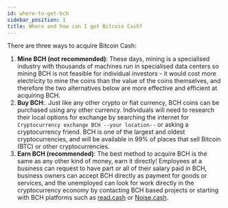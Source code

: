 ```yaml
---
id: where-to-get-bch
sidebar_position: 1
title: Where and how can I get Bitcoin Cash?
---
```


There are three ways to acquire Bitcoin Cash:

1. **Mine BCH (not recommended)**: These days, mining is a specialised industry with thousands of machines run in specialised data centers so mining BCH is not feasible for individual investors - it would cost more electricity to mine the coins than the value of the coins themselves, and therefore the two alternatives below are more effective and efficient at acquiring BCH.
2. **Buy BCH**:. Just like any other crypto or fiat currency, BCH coins can be purchased using any other currency. Individuals will need to research their local options for exchange by searching the internet for `Cryptocurrency exchange BCH --your location--` or asking a cryptocurrency friend. BCH is one of the largest and oldest cryptocurrencies, and will be available in 99% of places that sell Bitcoin (BTC) or other cryptocurrencies.
3. **Earn BCH (recommended)**: The best method to acquire BCH is the same as any other kind of money, earn it directly! Employees at a business can request to have part or all of their salary paid in BCH, business owners can accept BCH directly as payment for goods or services, and the unemployed can look for work directly in the cryptocurrency economy by contacting BCH based projects or starting with BCH platforms such as [read.cash](https://read.cash) or [Noise.cash](https://noise.cash).
